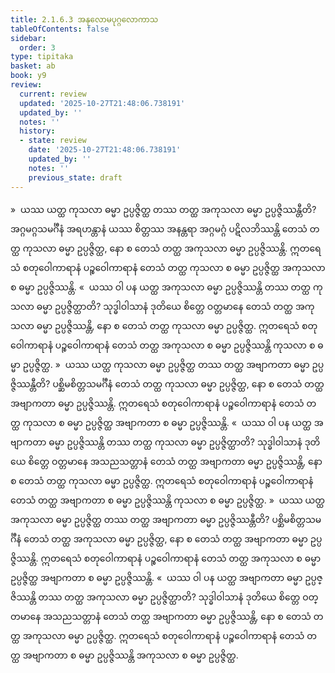 ```yaml
---
title: 2.1.6.3 အနုလောမပုဂ္ဂလောကာသ
tableOfContents: false
sidebar:
  order: 3
type: tipitaka
basket: ab
book: y9
review:
  current: review
  updated: '2025-10-27T21:48:06.738191'
  updated_by: ''
  notes: ''
  history:
  - state: review
    date: '2025-10-27T21:48:06.738191'
    updated_by: ''
    notes: ''
    previous_state: draft
---
```



<ReviewStatus review={frontmatter.review} showDetails={true} />

<HypothesisAnnotation frontmatter={frontmatter} />

<DynamicBreadcrumb />

<Division number="92" book="y9" e="ch" v="35" p="27">

<Paragraph number="411" book="y9">
»  ယဿ ယတ္ထ ကုသလာ ဓမ္မာ ဥပ္ပဇ္ဇိတ္ထ တဿ တတ္ထ အကုသလာ ဓမ္မာ ဥပ္ပဇ္ဇိဿန္တီတိ?
</Paragraph>

<Paragraph number="412" book="y9">
အဂ္ဂမဂ္ဂသမင်္ဂီနံ အရဟန္တာနံ ယဿ စိတ္တဿ အနန္တရာ အဂ္ဂမဂ္ဂံ ပဋိလဘိဿန္တိ တေသံ တတ္ထ ကုသလာ ဓမ္မာ ဥပ္ပဇ္ဇိတ္ထ, နော စ တေသံ တတ္ထ အကုသလာ ဓမ္မာ ဥပ္ပဇ္ဇိဿန္တိ. ဣတရေသံ စတုဝေါကာရာနံ ပဉ္စဝေါကာရာနံ တေသံ တတ္ထ ကုသလာ စ ဓမ္မာ ဥပ္ပဇ္ဇိတ္ထ အကုသလာ စ ဓမ္မာ ဥပ္ပဇ္ဇိဿန္တိ.
</Paragraph>

<Paragraph number="413" book="y9">
«  ယဿ ဝါ ပန ယတ္ထ အကုသလာ ဓမ္မာ ဥပ္ပဇ္ဇိဿန္တိ တဿ တတ္ထ ကုသလာ ဓမ္မာ ဥပ္ပဇ္ဇိတ္ထာတိ?
</Paragraph>

<Paragraph number="414" book="y9">
သုဒ္ဓါဝါသာနံ ဒုတိယေ စိတ္တေ ဝတ္တမာနေ တေသံ တတ္ထ အကုသလာ ဓမ္မာ ဥပ္ပဇ္ဇိဿန္တိ, နော စ တေသံ တတ္ထ ကုသလာ ဓမ္မာ ဥပ္ပဇ္ဇိတ္ထ. ဣတရေသံ စတုဝေါကာရာနံ ပဉ္စဝေါကာရာနံ တေသံ တတ္ထ အကုသလာ စ ဓမ္မာ ဥပ္ပဇ္ဇိဿန္တိ ကုသလာ စ ဓမ္မာ ဥပ္ပဇ္ဇိတ္ထ.
</Paragraph>

<Paragraph number="415" book="y9">
»  ယဿ ယတ္ထ ကုသလာ ဓမ္မာ ဥပ္ပဇ္ဇိတ္ထ တဿ တတ္ထ အဗျာကတာ ဓမ္မာ ဥပ္ပဇ္ဇိဿန္တီတိ?
</Paragraph>

<Paragraph number="416" book="y9">
ပစ္ဆိမစိတ္တသမင်္ဂီနံ တေသံ တတ္ထ ကုသလာ ဓမ္မာ ဥပ္ပဇ္ဇိတ္ထ, နော စ တေသံ တတ္ထ အဗျာကတာ ဓမ္မာ ဥပ္ပဇ္ဇိဿန္တိ. ဣတရေသံ စတုဝေါကာရာနံ ပဉ္စဝေါကာရာနံ တေသံ တတ္ထ ကုသလာ စ ဓမ္မာ ဥပ္ပဇ္ဇိတ္ထ အဗျာကတာ စ ဓမ္မာ ဥပ္ပဇ္ဇိဿန္တိ.
</Paragraph>

<Paragraph number="417" book="y9">
«  ယဿ ဝါ ပန ယတ္ထ အဗျာကတာ ဓမ္မာ ဥပ္ပဇ္ဇိဿန္တိ တဿ တတ္ထ ကုသလာ ဓမ္မာ ဥပ္ပဇ္ဇိတ္ထာတိ?
</Paragraph>

<Paragraph number="418" book="y9">
သုဒ္ဓါဝါသာနံ ဒုတိယေ စိတ္တေ ဝတ္တမာနေ အသညသတ္တာနံ တေသံ တတ္ထ အဗျာကတာ ဓမ္မာ ဥပ္ပဇ္ဇိဿန္တိ, နော စ တေသံ တတ္ထ ကုသလာ ဓမ္မာ ဥပ္ပဇ္ဇိတ္ထ. ဣတရေသံ စတုဝေါကာရာနံ ပဉ္စဝေါကာရာနံ တေသံ တတ္ထ အဗျာကတာ စ ဓမ္မာ ဥပ္ပဇ္ဇိဿန္တိ ကုသလာ စ ဓမ္မာ ဥပ္ပဇ္ဇိတ္ထ.
</Paragraph>

</Division>
<Division number="93" book="y9" e="ch" v="35" p="28">

<Paragraph number="419" book="y9">
»  ယဿ ယတ္ထ အကုသလာ ဓမ္မာ ဥပ္ပဇ္ဇိတ္ထ တဿ တတ္ထ အဗျာကတာ ဓမ္မာ ဥပ္ပဇ္ဇိဿန္တီတိ?
</Paragraph>

<Paragraph number="420" book="y9">
ပစ္ဆိမစိတ္တသမင်္ဂီနံ တေသံ တတ္ထ အကုသလာ ဓမ္မာ ဥပ္ပဇ္ဇိတ္ထ, နော စ တေသံ တတ္ထ အဗျာကတာ ဓမ္မာ ဥပ္ပဇ္ဇိဿန္တိ. ဣတရေသံ စတုဝေါကာရာနံ ပဉ္စဝေါကာရာနံ တေသံ တတ္ထ အကုသလာ စ ဓမ္မာ ဥပ္ပဇ္ဇိတ္ထ အဗျာကတာ စ ဓမ္မာ ဥပ္ပဇ္ဇိဿန္တိ.
</Paragraph>

<Paragraph number="421" book="y9">
«  ယဿ ဝါ ပန ယတ္ထ အဗျာကတာ ဓမ္မာ ဥပ္ပဇ္ဇိဿန္တိ တဿ တတ္ထ အကုသလာ ဓမ္မာ ဥပ္ပဇ္ဇိတ္ထာတိ?
</Paragraph>

<Paragraph number="422" book="y9">
သုဒ္ဓါဝါသာနံ ဒုတိယေ စိတ္တေ ဝတ္တမာနေ အသညသတ္တာနံ တေသံ တတ္ထ အဗျာကတာ ဓမ္မာ ဥပ္ပဇ္ဇိဿန္တိ, နော စ တေသံ တတ္ထ အကုသလာ ဓမ္မာ ဥပ္ပဇ္ဇိတ္ထ. ဣတရေသံ စတုဝေါကာရာနံ ပဉ္စဝေါကာရာနံ တေသံ တတ္ထ အဗျာကတာ စ ဓမ္မာ ဥပ္ပဇ္ဇိဿန္တိ အကုသလာ စ ဓမ္မာ ဥပ္ပဇ္ဇိတ္ထ.
</Paragraph>
</Division>